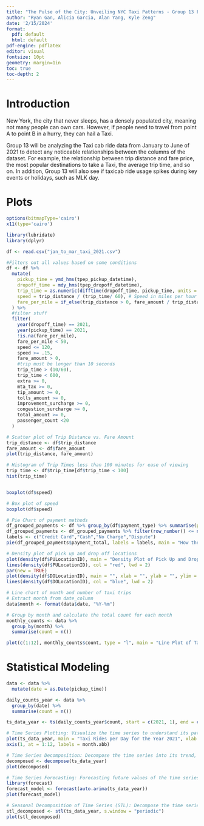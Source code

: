 ```yaml
---
title: "The Pulse of the City: Unveiling NYC Taxi Patterns - Group 13 Final Project"
author: "Ryan Gan, Alicia Garcia, Alan Yang, Kyle Zeng"
date: '2/15/2024'
format:
  pdf: default
  html: default
pdf-engine: pdflatex
editor: visual
fontsize: 10pt
geometry: margin=1in
toc: true                   
toc-depth: 2  
---
```


# Introduction

New York, the city that never sleeps, has a densely populated city, meaning not many people can own cars. However, if people need to travel from point A to point B in a hurry, they can hail a Taxi.

Group 13 will be analyzing the Taxi cab ride data from January to June of 2021 to detect any noticeable relationships between the columns of the dataset. For example, the relationship between trip distance and fare price, the most popular destinations to take a Taxi, the average trip time, and so on. In addition, Group 13 will also see if taxicab ride usage spikes during key events or holidays, such as MLK day.

# Plots

```r
options(bitmapType='cairo')
x11(type='cairo')
```

```r
library(lubridate)
library(dplyr)
```

```r
df <- read.csv("jan_to_mar_taxi_2021.csv")

#Filters out all values based on some conditions
df <- df %>%
  mutate(
    pickup_time = ymd_hms(tpep_pickup_datetime),
    dropoff_time = mdy_hms(tpep_dropoff_datetime),
    trip_time = as.numeric(difftime(dropoff_time, pickup_time, units = "mins")),
    speed = trip_distance / (trip_time/ 60), # Speed in miles per hour
    fare_per_mile = if_else(trip_distance > 0, fare_amount / trip_distance, NA_real_) # Handle division by zero
  ) %>%
  #filter stuff
  filter(
    year(dropoff_time) == 2021,
    year(pickup_time) == 2021,
    !is.na(fare_per_mile),
    fare_per_mile < 50,
    speed <= 120,
    speed >= .15,
    fare_amount > 0,
    #trip must be longer than 10 seconds
    trip_time > (10/60),
    trip_time < 600,
    extra >= 0,
    mta_tax >= 0,
    tip_amount >= 0,
    tolls_amount >= 0,
    improvement_surcharge >= 0,
    congestion_surcharge >= 0,
    total_amount >= 0,
    passenger_count <20
  )
```

```r
# Scatter plot of Trip Distance vs. Fare Amount
trip_distance <- df$trip_distance
fare_amount <- df$fare_amount
plot(trip_distance, fare_amount)
```

```r
# Histogram of Trip Times less than 100 minutes for ease of viewing
trip_time <- df$trip_time[df$trip_time < 100]
hist(trip_time)
```

```r
```

```r
boxplot(df$speed)
```

```r
# Box plot of speed
boxplot(df$speed)
```

```r
# Pie Chart of payment methods
df_grouped_payments <- df %>% group_by(df$payment_type) %>% summarise(payment_total = sum(payment_type))
df_grouped_payments <- df_grouped_payments %>% filter(row_number() <= n()-1)
labels <- c("Credit Card","Cash","No Charge","Dispute")
pie(df_grouped_payments$payment_total, labels = labels, main = "How the Passengers Paid for the Trip")
```

```r
# Density plot of pick up and drop off locations
plot(density(df$PULocationID), main = "Density Plot of Pick Up and Drop off Location", xlab = "Location ID", ylab = "Density", ylim = c(0, 0.04), col = "red")
lines(density(df$PULocationID), col = "red", lwd = 2)
par(new = TRUE)
plot(density(df$DOLocationID), main = "", xlab = "", ylab = "", ylim = c(0, 0.04), col = "blue")
lines(density(df$DOLocationID), col = "blue", lwd = 2)
```

```r
# Line chart of month and number of taxi trips
# Extract month from date_column
data$month <- format(data$date, "%Y-%m")

# Group by month and calculate the total count for each month
monthly_counts <- data %>%
  group_by(month) %>%
  summarise(count = n())

plot(c(1:12), monthly_counts$count, type = "l", main = "Line Plot of Taxi Rides per Month", xlab = "Month", ylab = "Number of Taxi Rides", xaxt = "n"); axis(1, at = 1:12, labels = month.abb)

```

# Statistical Modeling

```r
data <- data %>%
  mutate(date = as.Date(pickup_time))

daily_counts_year <- data %>%
  group_by(date) %>%
  summarise(count = n())

ts_data_year <- ts(daily_counts_year$count, start = c(2021, 1), end = c(2021, 365), frequency = 365)

# Time Series Plotting: Visualize the time series to understand its patterns and trends over time
plot(ts_data_year, main = "Taxi Rides per Day for the Year 2021", xlab = "Month", ylab = "Number of Taxi Rides", xaxt = "n")
axis(1, at = 1:12, labels = month.abb)

# Time Series Decomposition: Decompose the time series into its trend, seasonality, and residual components to better understand its underlying patterns
decomposed <- decompose(ts_data_year)
plot(decomposed)

# Time Series Forecasting: Forecasting future values of the time series
library(forecast) 
forecast_model <- forecast(auto.arima(ts_data_year))
plot(forecast_model)

# Seasonal Decomposition of Time Series (STL): Decompose the time series into seasonal, trend, and remainder components
stl_decomposed <- stl(ts_data_year, s.window = "periodic")
plot(stl_decomposed)
```
